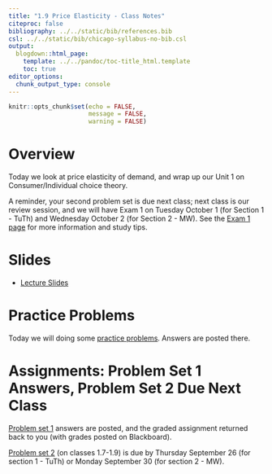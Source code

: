 ```yaml
---
title: "1.9 Price Elasticity - Class Notes"
citeproc: false
bibliography: ../../static/bib/references.bib
csl: ../../static/bib/chicago-syllabus-no-bib.csl
output:
  blogdown::html_page:
    template: ../../pandoc/toc-title_html.template
    toc: true
editor_options: 
  chunk_output_type: console
---
```


```r
knitr::opts_chunk$set(echo = FALSE,
                      message = FALSE,
                      warning = FALSE)
```

# Overview

Today we look at price elasticity of demand, and wrap up our Unit 1 on Consumer/Individual choice theory. 

A reminder, your second problem set is due next class; next class is our review session, and we will have Exam 1 on Tuesday October 1 (for Section 1 - TuTh) and Wednesday October 2 (for Section 2 - MW). See the [Exam 1 page](/assignments/01-exam) for more information and study tips.

# Slides

- [<i class="fas fa-external-link-square-alt"></i> Lecture Slides](/slides/09-slides.html)

# Practice Problems

Today we will doing some [practice problems](/practice/09-practice). Answers are posted there.

# Assignments: Problem Set 1 Answers, Problem Set 2 Due Next Class

[Problem set 1](/assignment/01-problem-set) answers are posted, and the graded assignment returned back to you (with grades posted on Blackboard).

[Problem set 2](/assignment/02-problem-set) (on classes 1.7-1.9) is due by Thursday September 26 (for section 1 - TuTh) or Monday September 30 (for section 2 - MW).

